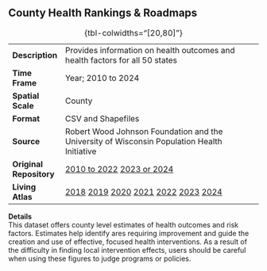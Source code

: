 ## County Health Rankings & Roadmaps

|                         |                                                                                                                                                                                                                                                                                                                                                                                                                                                                                                                                                                                               |
|------------|------------------------------------------------------------|
| **Description**         | Provides information on health outcomes and health factors for all 50 states                                                                                                                                                                                                                                                                                                                                                                                                                                                                                                                  |
| **Time Frame**          | Year; 2010 to 2024                                                                                                                                                                                                                                                                                                                                                                                                                                                                                                                                                                            |
| **Spatial Scale**       | County                                                                                                                                                                                                                                                                                                                                                                                                                                                                                                                                                                                        |
| **Format**              | CSV and Shapefiles                                                                                                                                                                                                                                                                                                                                                                                                                                                                                                                                                                            |
| **Source**              | Robert Wood Johnson Foundation and the University of Wisconsin Population Health Initiative                                                                                                                                                                                                                                                                                                                                                                                                                                                                                                   |
| **Original Repository** | [2010 to 2022](https://www.countyhealthrankings.org/health-data/methodology-and-sources/data-documentation/national-data-documentation-2010-2022) [2023 or 2024](https://www.countyhealthrankings.org/health-data/methodology-and-sources/data-documentation)                                                                                                                                                                                                                                                                                                                                 |
| **Living Atlas**        | [2018](https://www.arcgis.com/home/item.html?id=c2d611adace94b488bfbf280dd591a7c) [2019](https://www.arcgis.com/home/item.html?id=4dc9f89d893b40cf85e4fd59e5a444f0) [2020](https://www.arcgis.com/home/item.html?id=c514eddc6d584e85bc2f90be25305fc8) [2021](https://www.arcgis.com/home/item.html?id=c736859b2e0849878023c58f31f77c30) [2022](https://www.arcgis.com/home/item.html?id=3a684a0851e74ff1b55225dbdfde78b4) [2023](https://www.arcgis.com/home/item.html?id=b103fc10c7524cecb17e5f3bbc7205f5) [2024](https://www.arcgis.com/home/item.html?id=76246cfea2f346b99f39c038d39967a8) |

: {tbl-colwidths="\[20,80\]"}

**Details**\
This dataset offers county level estimates of health outcomes and risk factors. Estimates help identify ares requiring improvement and guide the creation and use of effective, focused health interventions. As a result of the difficulty in finding local intervention effects, users should be careful when using these figures to judge programs or policies.